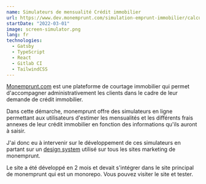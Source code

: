 ```yaml
---
name: Simulateurs de mensualité Crédit immobilier
url: https://www.dev.monemprunt.com/simulation-emprunt-immobilier/calcul-mensualites-credit-immobilier/
startDate: "2022-03-01"
image: screen-simulator.png
lang: fr
technologies:
  - Gatsby
  - TypeScript
  - React
  - Gitlab CI
  - TailwindCSS
---
```


[Monemprunt.com](https://www.monemprunt.com) est une plateforme de courtage immobilier qui permet d'accompagner administrativement les
clients dans le cadre de leur demande de crédit immobilier.

Dans cette démarche, monemprunt offre des simulateurs en ligne permettant aux utilisateurs d'estimer les mensualités et les différents frais annexes de leur crédit immobilier
en fonction des informations qu'ils auront à saisir.

J'ai donc eu à intervenir sur le développement de ces simulateurs en partant sur un [design system](https://mec-design-system.netlify.app/)
utilisé sur tous les sites marketing de monemprunt.

Le site a été développé en 2 mois et devait s'intégrer dans le site principal de monemprunt qui est un monorepo.
Vous pouvez visiter le site et tester.

